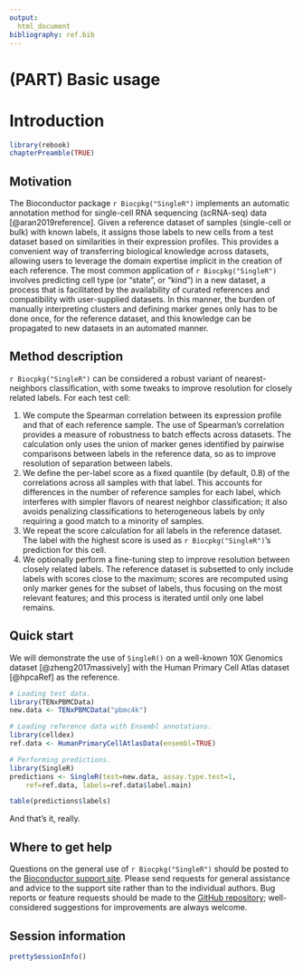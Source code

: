 ```yaml
---
output:
  html_document
bibliography: ref.bib
---
```


# (PART) Basic usage {-}

# Introduction

```r
library(rebook)
chapterPreamble(TRUE)
```

## Motivation

The Bioconductor package `r Biocpkg("SingleR")` implements an automatic annotation method 
for single-cell RNA sequencing (scRNA-seq) data [@aran2019reference].
Given a reference dataset of samples (single-cell or bulk) with known labels, 
it assigns those labels to new cells from a test dataset based on similarities in their expression profiles.
This provides a convenient way of transferring biological knowledge across datasets,
allowing users to leverage the domain expertise implicit in the creation of each reference.
The most common application of `r Biocpkg("SingleR")` involves predicting cell type (or "state", or "kind") in a new dataset,
a process that is facilitated by the availability of curated references and compatibility with user-supplied datasets.
In this manner, the burden of manually interpreting clusters and defining marker genes only has to be done once, for the reference dataset, and this knowledge can be propagated to new datasets in an automated manner.

## Method description

`r Biocpkg("SingleR")` can be considered a robust variant of nearest-neighbors classification,
with some tweaks to improve resolution for closely related labels.
For each test cell:

1. We compute the Spearman correlation between its expression profile and that of each reference sample.
The use of Spearman's correlation provides a measure of robustness to batch effects across datasets.
The calculation only uses the union of marker genes identified by pairwise comparisons between labels in the reference data,
so as to improve resolution of separation between labels.
2. We define the per-label score as a fixed quantile (by default, 0.8) of the correlations across all samples with that label.
This accounts for differences in the number of reference samples for each label, 
which interferes with simpler flavors of nearest neighbor classification;
it also avoids penalizing classifications to heterogeneous labels by only requiring a good match to a minority of samples.
3. We repeat the score calculation for all labels in the reference dataset.
The label with the highest score is used as `r Biocpkg("SingleR")`'s prediction for this cell.
4. We optionally perform a fine-tuning step to improve resolution between closely related labels.
The reference dataset is subsetted to only include labels with scores close to the maximum;
scores are recomputed using only marker genes for the subset of labels, thus focusing on the most relevant features;
and this process is iterated until only one label remains.

## Quick start

We will demonstrate the use of `SingleR()` on a well-known 10X Genomics dataset [@zheng2017massively]
with the Human Primary Cell Atlas dataset [@hpcaRef] as the reference.

```r
# Loading test data.
library(TENxPBMCData)
new.data <- TENxPBMCData("pbmc4k")

# Loading reference data with Ensembl annotations.
library(celldex)
ref.data <- HumanPrimaryCellAtlasData(ensembl=TRUE)

# Performing predictions.
library(SingleR)
predictions <- SingleR(test=new.data, assay.type.test=1, 
    ref=ref.data, labels=ref.data$label.main)

table(predictions$labels)
```

And that's it, really.

## Where to get help

Questions on the general use of `r Biocpkg("SingleR")` should be posted to 
the [Bioconductor support site](https://support.bioconductor.org).
Please send requests for general assistance and advice to the
support site rather than to the individual authors.
Bug reports or feature requests should be made to the [GitHub repository](https://github.com/LTLA/SingleR);
well-considered suggestions for improvements are always welcome.

## Session information {-}

```r
prettySessionInfo()
```
